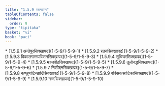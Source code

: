 ```yaml
---
title: "1.5.9 रतनवग्ग"
tableOfContents: false
sidebar:
  order: 9
type: "tipitaka"
basket: "vi"
book: "paci"
---
```



<DynamicBreadcrumb />



<TableOfContents book="paci" section="1.5.9">
* [1.5.9.1 अन्तेपुरसिक्खापद](1-5-9/1-5-9-1)
* [1.5.9.2 रतनसिक्खापद](1-5-9/1-5-9-2)
* [1.5.9.3 विकालगामप्पविसनसिक्खापद](1-5-9/1-5-9-3)
* [1.5.9.4 सूचिघरसिक्खापद](1-5-9/1-5-9-4)
* [1.5.9.5 मञ्चपीठसिक्खापद](1-5-9/1-5-9-5)
* [1.5.9.6 तूलोनद्धसिक्खापद](1-5-9/1-5-9-6)
* [1.5.9.7 निसीदनसिक्खापद](1-5-9/1-5-9-7)
* [1.5.9.8 कण्डुप्पटिच्छादिसिक्खापद](1-5-9/1-5-9-8)
* [1.5.9.9 वस्सिकसाटिकासिक्खापद](1-5-9/1-5-9-9)
* [1.5.9.10 नन्दसिक्खापद](1-5-9/1-5-9-10)
</TableOfContents>